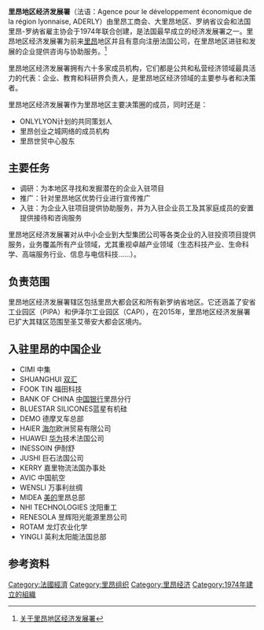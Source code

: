 {{多個問題|
{{third-party|time=2022-01-13T02:36:50+00:00}}
{{Newsrelease|time=2022-01-13T02:36:50+00:00}}
{{Refimprove|time=2022-01-13T02:36:50+00:00}}
}}
{{Infobox_Company
| company_name = 里昂地区经济发展署
| company_logo = 
| foundation = 1974年
| location = [[法国|法国]][[里昂|里昂]]
| industry = 投资咨询
| homepage = [http://aderly.cn/ aderly.cn]
}}
'''里昂地区经济发展署'''（法语：Agence pour le développement économique de la région lyonnaise, ADERLY）由里昂工商会、大里昂地区、罗纳省议会和法国里昂-罗纳省雇主协会于1974年联合创建，是法国最早成立的经济发展署之一。里昂地区经济发展署为前来[[里昂|里昂]]地区并且有意向注册法国公司，在里昂地区进驻和发展的企业提供咨询与协助服务。<ref>[http://aderly.cn/aderly/ 关于里昂地区经济发展署]</ref>

里昂地区经济发展署拥有六十多家成员机构，它们都是公共和私营经济领域最具活力的代表：企业、教育和科研界负责人，是里昂地区经济领域的主要参与者和决策者。

里昂地区经济发展署作为里昂地区主要决策圈的成员，同时还是：

* ONLYLYON计划的共同策划人
* 里昂创业之城网络的成员机构
* 里昂世贸中心股东

== 主要任务 ==

* 调研：为本地区寻找和发掘潜在的企业入驻项目
* 推广：针对里昂地区优势行业进行宣传推广
* 入驻：为企业入驻项目提供协助服务，并为入驻企业员工及其家庭成员的安置提供接待和咨询服务

里昂地区经济发展署对从中小企业到大型集团公司等各类企业的入驻投资项目提供服务，业务覆盖所有产业领域，尤其重视卓越产业领域（生态科技产业、生命科学、高端服务行业、信息与电信科技……）。

== 负责范围 ==

里昂地区经济发展署辖区包括里昂大都会区和所有新罗纳省地区。它还涵盖了安省工业园区（PIPA）和伊泽尔工业园区（CAPI），在2015年，里昂地区经济发展署已扩大其辖区范围至圣艾蒂安大都会区境内。

== 入驻里昂的中国企业 ==
* CIMI 中集 
* SHUANGHUI [[双汇|双汇]]
* FOOK TIN 福田科技
* BANK OF CHINA [[中国银行|中国银行]]里昂分行
* BLUESTAR SILICONES蓝星有机硅 
* DEMO 德摩叉车总部
* HAIER [[海尔|海尔]]欧洲贸易有限公司
* HUAWEI [[华为|华为]]技术法国公司
* INESSOIN 伊耐舒
* JUSHI 巨石法国公司
* KERRY 嘉里物流法国办事处
* AVIC 中国航空
* WENSLI 万事利丝绸
* MIDEA [[美的|美的]]里昂总部
* NHI TECHNOLOGIES 沈阳重工
* RENESOLA 昱辉阳光能源里昂公司
* ROTAM 龙灯农业化学
* YINGLI 英利太阳能法国总部

== 参考资料 ==

[[Category:法國經濟|Category:法國經濟]]
[[Category:里昂组织|Category:里昂组织]]
[[Category:里昂经济|Category:里昂经济]]
[[Category:1974年建立的組織|Category:1974年建立的組織]]